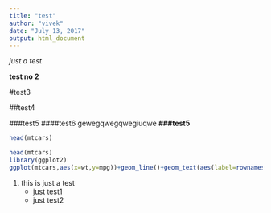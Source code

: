 ---
title: "test"
author: "vivek"
date: "July 13, 2017"
output: html_document
---
*just a test*

**test no 2**

#test3

##test4

###test5
####test6
gewegqwegqwegiuqwe
**###test5**

```{r,highlight=FALSE}
head(mtcars)

```


```{r,highlight=TRUE}
head(mtcars)
library(ggplot2)
ggplot(mtcars,aes(x=wt,y=mpg))+geom_line()+geom_text(aes(label=rownames(mtcars)))


```


1. this is just a test
    + just test1
    + just test2
    